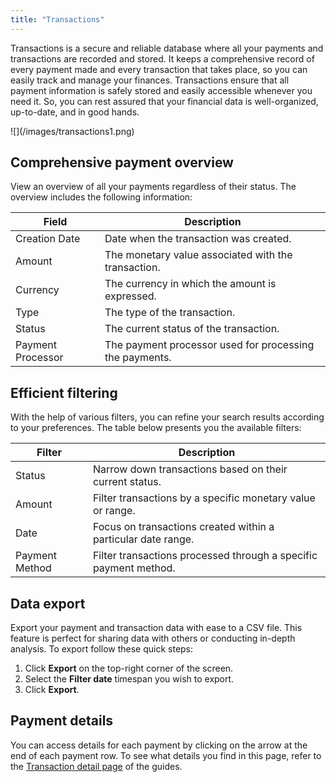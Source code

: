 ```yaml
---
title: "Transactions"
---
```


Transactions is a secure and reliable database where all your payments and transactions are recorded and stored. It keeps a comprehensive record of every payment made and every transaction that takes place, so you can easily track and manage your finances. Transactions ensure that all payment information is safely stored and easily accessible whenever you need it. So, you can rest assured that your financial data is well-organized, up-to-date, and in good hands.

<Frame>![](/images/transactions1.png)</Frame>

## Comprehensive payment overview

View an overview of all your payments regardless of their status. The overview includes the following information:

| Field               | Description                                            |
|---------------------|--------------------------------------------------------|
| Creation Date       | Date when the transaction was created.                 |
| Amount              | The monetary value associated with the transaction.    |
| Currency            | The currency in which the amount is expressed.         |
| Type                | The type of the transaction.                           |
| Status              | The current status of the transaction.                 |
| Payment Processor   | The payment processor used for processing the payments.|


## Efficient filtering

With the help of various filters, you can refine your search results according to your preferences. The table below presents you the available filters:

| Filter            | Description                                                    |
|-------------------|----------------------------------------------------------------|
| Status            | Narrow down transactions based on their current status.         |
| Amount            | Filter transactions by a specific monetary value or range.      |
| Date              | Focus on transactions created within a particular date range.   |
| Payment Method    | Filter transactions processed through a specific payment method.|


## Data export

Export your payment and transaction data with ease to a CSV file. This feature is perfect for sharing data with others or conducting in-depth analysis. To export follow these quick steps:

1. Click **Export** on the top-right corner of the screen.
2. Select the **Filter date** timespan you wish to export.
3. Click **Export**.

## Payment details

You can access details for each payment by clicking on the arrow at the end of each payment row. To see what details you find in this page, refer to the [Transaction detail page](./transaction-details) of the guides.